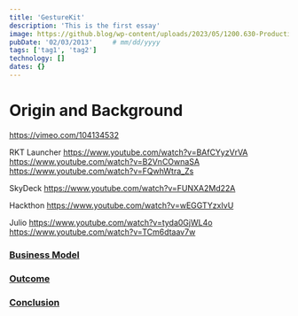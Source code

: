 ```yaml
---
title: 'GestureKit'
description: 'This is the first essay'
image: https://github.blog/wp-content/uploads/2023/05/1200.630-Productivity-wLogo@2x.png?resize=1600%2C850
pubDate: '02/03/2013'     # mm/dd/yyyy
tags: ['tag1', 'tag2']
technology: []
dates: {}
---
```


# Origin and Background



https://vimeo.com/104134532

RKT Launcher
https://www.youtube.com/watch?v=BAfCYyzVrVA
https://www.youtube.com/watch?v=B2VnCOwnaSA
https://www.youtube.com/watch?v=FQwhWtra_Zs

SkyDeck
https://www.youtube.com/watch?v=FUNXA2Md22A

Hackthon
https://www.youtube.com/watch?v=wEGGTYzxIvU

Julio
https://www.youtube.com/watch?v=tyda0GjWL4o
https://www.youtube.com/watch?v=TCm6dtaav7w


### [Business Model](#business-model)

### [Outcome](#outcome)

### [Conclusion](#conclusion)


